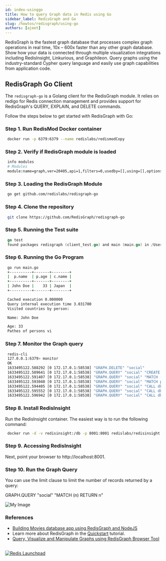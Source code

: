 ```yaml
---
id: index-usinggo
title: How to query Graph data in Redis using Go
sidebar_label: RedisGraph and Go
slug: /howtos/redisgraph/using-go
authors: [ajeet]
---
```



<Authors frontMatter={frontMatter} />

RedisGraph is the fastest graph database that processes complex graph operations in real time, 10x – 600x faster than any other graph database. Show how your data is connected through multiple visualization integrations including RedisInsight, Linkurious, and Graphileon. Query graphs using the industry-standard Cypher query language and easily use graph capabilities from application code.

## RedisGraph Go Client

The `redisgraph-go` is a Golang client for the RedisGraph module. It relies on redigo for Redis connection management and provides support for RedisGraph's QUERY, EXPLAIN, and DELETE commands.

Follow the steps below to get started with RedisGraph with Go:

### Step 1. Run RedisMod Docker container

```bash
 docker run -p 6379:6379 --name redislabs/redismodCopy
```

### Step 2. Verify if RedisGraph module is loaded

```bash
 info modules
 # Modules
 module:name=graph,ver=20405,api=1,filters=0,usedby=[],using=[],options=[]
```

### Step 3. Loading the RedisGraph Module

```bash
 go get github.com/redislabs/redisgraph-go
```

### Step 4. Clone the repository

```bash
 git clone https://github.com/RedisGraph/redisgraph-go
```

### Step 5. Running the Test suite

```go
 go test
 found packages redisgraph (client_test.go) and main (main.go) in /Users/ajeetraina/projects/redisgraph-go
```

### Step 6. Running the Go Program

```bash
 go run main.go
 +----------+-------+--------+
 |  p.name  | p.age | c.name |
 +----------+-------+--------+
 | John Doe |    33 | Japan  |
 +----------+-------+--------+

 Cached execution 0.000000
 Query internal execution time 3.031700
 Visited countries by person:

 Name: John Doe

 Age: 33
 Pathes of persons vi
```

### Step 7. Monitor the Graph query

```bash
 redis-cli
 127.0.0.1:6379> monitor
 OK
 1633495122.588292 [0 172.17.0.1:58538] "GRAPH.DELETE" "social"
 1633495122.589641 [0 172.17.0.1:58538] "GRAPH.QUERY" "social" "CREATE (UPoQSvSnBD:person{gender:\"male\",status:\"single\",name:\"John Doe\",age:33}),(ZNxbsnHGoO:country{name:\"Japan\"}),(UPoQSvSnBD)-[:visited]->(ZNxbsnHGoO)" "--compact"
 1633495122.591407 [0 172.17.0.1:58538] "GRAPH.QUERY" "social" "MATCH (p:person)-[v:visited]->(c:country)\n           RETURN p.name, p.age, c.name" "--compact"
 1633495122.593040 [0 172.17.0.1:58538] "GRAPH.QUERY" "social" "MATCH p = (:person)-[:visited]->(:country) RETURN p" "--compact"
 1633495122.594405 [0 172.17.0.1:58538] "GRAPH.QUERY" "social" "CALL db.labels()" "--compact"
 1633495122.595552 [0 172.17.0.1:58538] "GRAPH.QUERY" "social" "CALL db.propertyKeys()" "--compact"
 1633495122.596942 [0 172.17.0.1:58538] "GRAPH.QUERY" "social" "CALL db.relationshipTypes()" "--compact"
```

### Step 8. Install RedisInsight

Run the RedisInsight container. The easiest way is to run the following command:

```bash
 docker run -d -v redisinsight:/db -p 8001:8001 redislabs/redisinsight:latest
```

### Step 9. Accessing RedisInsight

Next, point your browser to http://localhost:8001.

### Step 10. Run the Graph Query

You can use the limit clause to limit the number of records returned by a query:

GRAPH.QUERY "social" "MATCH (n) RETURN n"

![My Image](redisgraph_redisinsight_go.png)

### References

- [Building Movies database app using RedisGraph and NodeJS](/howtos/redisgraphmovies/)
- Learn more about RedisGraph in the [Quickstart](https://oss.redis.com/redisgraph/) tutorial.
- [Query, Visualize and Manipulate Graphs using RedisGraph Browser Tool](/explore/redisinsight/redisgraph)

##

<div>
  <a
    href="https://launchpad.redis.com"
    target="_blank"
    rel="noopener"
    className="link">
    <img
      src="/img/launchpad.png"
      className="thumb"
      loading="lazy"
      alt="Redis Launchpad"
    />
  </a>
</div>
